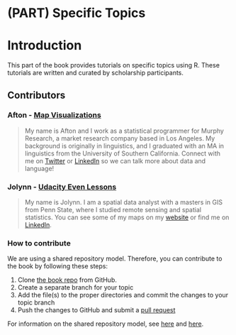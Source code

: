 # (PART) Specific Topics {-}

# Introduction

This part of the book provides tutorials on specific topics using R. These tutorials are written and curated by scholarship participants. 

## Contributors

### Afton - [Map Visualizations](#topics-map-viz)

>My name is Afton and I work as a statistical programmer for Murphy Research, a market research company  based in Los Angeles. My background is originally in linguistics, and I graduated with an MA in linguistics from the University of Southern California. Connect with me on [Twitter](https://twitter.com/aftonsteps) or [LinkedIn](https://www.linkedin.com/in/aftoncoombs) so we can talk more about data and language!

### Jolynn - [Udacity Even Lessons](#topics-lessons)

>My name is Jolynn. I am a spatial data analyst with a masters in GIS from Penn State, where I studied remote sensing and spatial statistics. You can see some of my maps on my [website]( https://jolynns1.wixsite.com/mgis) or find me on [LinkedIn]( https://www.linkedin.com/in/jolynnschmidt/).

### How to contribute

We are using a shared repository model. Therefore, you can contribute to the book by following these steps:

1. Clone [the book repo](https://github.com/jdbarillas/r4bdsp) from GitHub.
2. Create a separate branch for your topic
3. Add the file(s) to the proper directories and commit the changes to your topic branch 
4. Push the changes to GitHub and submit a [pull request](https://help.github.com/articles/about-pull-requests/)

For information on the shared repository model, see [here](https://gist.github.com/seshness/3943237) and [here](https://github.com/NuCivic/nucivic-process/wiki/Github-Shared-Repository-Model).